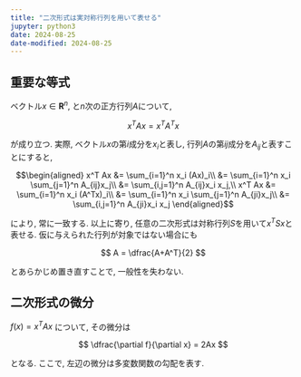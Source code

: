 ```yaml
---
title: "二次形式は実対称行列を用いて表せる"
jupyter: python3
date: 2024-08-25
date-modified: 2024-08-25
---
```


## 重要な等式

ベクトル$x\in \mathbf{R}^n$, と$n$次の正方行列$A$について,

$$
x^T Ax = x^T A^Tx
$$

が成り立つ. 実際, ベクトル$x$の第$i$成分を$x_i$と表し, 行列$A$の第$ij$成分を$A_{ij}$と表すことにすると,

$$\begin{aligned}
x^T Ax
&= \sum_{i=1}^n x_i (Ax)_i\\
&= \sum_{i=1}^n x_i \sum_{j=1}^n A_{ij}x_j\\
&= \sum_{i,j=1}^n A_{ij}x_i x_j,\\
x^T Ax
&= \sum_{i=1}^n x_i (A^Tx)_i\\
&= \sum_{i=1}^n x_i \sum_{j=1}^n A_{ji}x_j\\
&= \sum_{i,j=1}^n A_{ji}x_i x_j
\end{aligned}$$

により, 常に一致する.
以上に寄り, 任意の二次形式は対称行列$S$を用いて$x^T Sx$と表せる.
仮に与えられた行列が対象ではない場合にも

$$
A = \dfrac{A+A^T}{2}
$$

とあらかじめ置き直すことで, 一般性を失わない.

## 二次形式の微分

$f(x)=x^T Ax$ について, その微分は

$$
\dfrac{\partial f}{\partial x} = 2Ax
$$

となる. ここで, 左辺の微分は多変数関数の勾配を表す.
